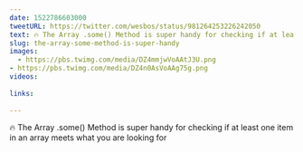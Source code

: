 ```yaml
---
date: 1522786603000
tweetURL: https://twitter.com/wesbos/status/981264253226242050
text: 🔥 The Array .some() Method is super handy for checking if at least one item in an array meets what you are looking for 
slug: the-array-some-method-is-super-handy
images:
  - https://pbs.twimg.com/media/DZ4mmjwVoAAtJ3U.png
- https://pbs.twimg.com/media/DZ4n0AsVoAAg75g.png
videos:
  
links:
  
---
```

🔥 The Array .some() Method is super handy for checking if at least one item in an array meets what you are looking for
